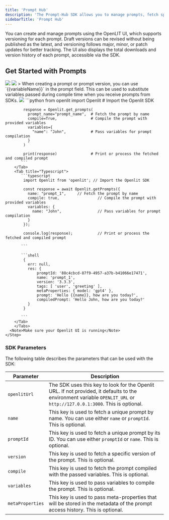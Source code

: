 ```yaml
---
title: 'Prompt Hub'
description: 'The Prompt-Hub SDK allows you to manage prompts, fetch specific versions, and compile prompts with variables in both TypeScript and Python.'
sidebarTitle: 'Prompt Hub'
---
```


You can create and manage prompts using the OpenLIT UI, which supports versioning for each prompt. Draft versions can be revised without being published as the latest, and versioning follows major, minor, or patch updates for better tracking. The UI also displays the total downloads and version history of each prompt, accessible via the SDK.

## Get Started with Prompts

<Steps>
<Step title="List of prompts" stepNumber=" ">
    <Frame>
      <img src="/images/docs-prompt-hub-list.png" />
    </Frame>
  </Step>
  <Step title="Create prompt" stepNumber=" ">
    <Frame>
      <img src="/images/docs-prompt-hub-create.png" />
    </Frame>
    > When creating a prompt or prompt version, you can use `{{variableName}}` in the prompt field. This can be used to substitute variables passed during compile time when you receive prompts from SDKs.
  </Step>
  <Step title="View prompt" stepNumber=" ">
    <Frame>
      <img src="/images/docs-prompt-hub-details.png" />
    </Frame>
  </Step>
    <Step title="Get prompt via sdk">
    <Tabs>
        <Tab title="Python">
           ```python
            from openlit import Openlit  # Import the Openlit SDK

            response = Openlit.get_prompts(
              prompt_name="prompt_name",  # Fetch the prompt by name
              compile=True,               # Compile the prompt with provided variables
              variables={
                "name": "John",           # Pass variables for prompt compilation
              }
            )

            print(response)               # Print or process the fetched and compiled prompt
           ```
        </Tab>
        <Tab title="Typescript">
           ```typescript
            import Openlit from 'openlit'; // Import the Openlit SDK

            const response = await Openlit.getPrompts({
              name: "prompt_1",     // Fetch the prompt by name
              compile: true,                 // Compile the prompt with provided variables
              variables: {
                name: "John",                // Pass variables for prompt compilation
              }
            });

            console.log(response);           // Print or process the fetched and compiled prompt
             
           ```

           ```shell
            {
              err: null,
              res: {
                  promptId: '88c4cbcd-87f9-4957-a37b-b41066e17471',
                  name: 'prompt_1',
                  version: '3.3.3',
                  tags: [ 'user', 'greeting' ],
                  metaProperties: { model: 'gpt4' },
                  prompt: 'Hello {{name}}, how are you today?',
                  compiledPrompt: 'Hello John, how are you today?'
              }
            }
             
           ```
        </Tab>
        </Tabs>
      <Note>Make sure your Openlit UI is running</Note>
    </Step>
</Steps>


### SDK Parameters

The following table describes the parameters that can be used with the SDK:

| Parameter         | Description                                                                                                                                                          |
| ----------------- | -------------------------------------------------------------------------------------------------------------------------------------------------------------------- |
| `openlitUrl`      | The SDK uses this key to look for the Openlit URL. If not provided, it defaults to the environment variable `OPENLIT_URL` or `http://127.0.0.1:3000`. This is optional.|
| `name`      | This key is used to fetch a unique prompt by name. You can use either `name` or `promptId`. This is optional.                                                    |
| `promptId`        | This key is used to fetch a unique prompt by its ID. You can use either `promptId` or `name`. This is optional.                                                  |
| `version`         | This key is used to fetch a specific version of the prompt. This is optional.                                                                                          |
| `compile`         | This key is used to fetch the prompt compiled with the passed variables. This is optional.                                                                             |
| `variables`       | This key is used to pass variables to compile the prompt. This is optional.                                                                                            |
| `metaProperties`  | This key is used to pass meta-properties that will be stored in the metadata of the prompt access history. This is optional.                                            |